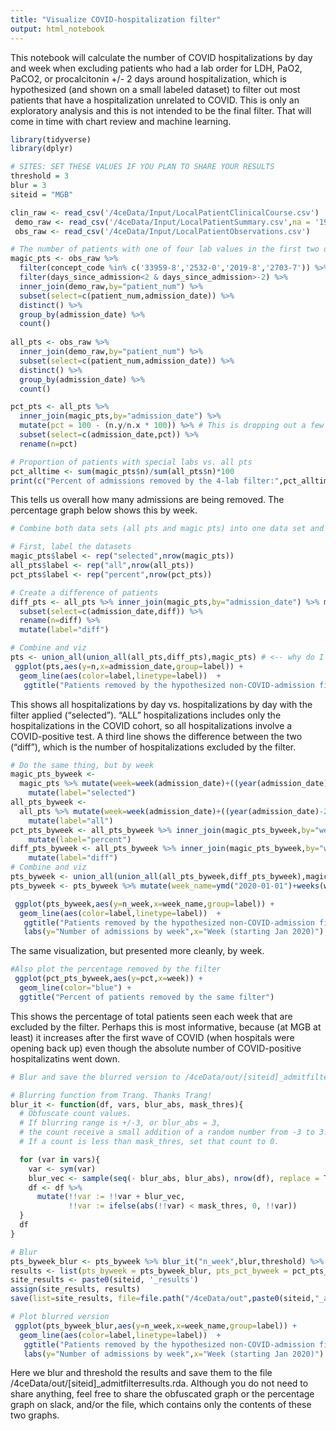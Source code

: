 ```yaml
---
title: "Visualize COVID-hospitalization filter"
output: html_notebook
---
```


This notebook will calculate the number of COVID hospitalizations by day and week when excluding patients who had a lab order for LDH, PaO2, PaCO2, or procalcitonin +/- 2 days around hospitalization, which is hypothesized (and shown on a small labeled dataset) to filter out most patients that have a hospitalization unrelated to COVID. This is only an exploratory analysis and this is not intended to be the final filter. That will come in time with chart review and machine learning.


```r
library(tidyverse)
library(dplyr)

# SITES: SET THESE VALUES IF YOU PLAN TO SHARE YOUR RESULTS
threshold = 3
blur = 3
siteid = "MGB"

```

```r
clin_raw <- read_csv('/4ceData/Input/LocalPatientClinicalCourse.csv')
 demo_raw <- read_csv('/4ceData/Input/LocalPatientSummary.csv',na = '1900-01-01')
 obs_raw <- read_csv('/4ceData/Input/LocalPatientObservations.csv')
```

```r
# The number of patients with one of four lab values in the first two days around admission
magic_pts <- obs_raw %>% 
  filter(concept_code %in% c('33959-8','2532-0','2019-8','2703-7')) %>%
  filter(days_since_admission<2 & days_since_admission>-2) %>%
  inner_join(demo_raw,by="patient_num") %>%
  subset(select=c(patient_num,admission_date)) %>%
  distinct() %>%
  group_by(admission_date) %>%
  count()
 
all_pts <- obs_raw %>% 
  inner_join(demo_raw,by="patient_num") %>%
  subset(select=c(patient_num,admission_date)) %>%
  distinct() %>%
  group_by(admission_date) %>%
  count()

pct_pts <- all_pts %>%
  inner_join(magic_pts,by="admission_date") %>%
  mutate(pct = 100 - (n.y/n.x * 100)) %>% # This is dropping out a few null rows where there were no patients matching the filter that day
  subset(select=c(admission_date,pct)) %>%
  rename(n=pct)
```

```r
# Proportion of patients with special labs vs. all pts
pct_alltime <- sum(magic_pts$n)/sum(all_pts$n)*100
print(c("Percent of admissions removed by the 4-lab filter:",pct_alltime))
```

This tells us overall how many admissions are being removed. The percentage graph below shows this by week.

```r
# Combine both data sets (all pts and magic pts) into one data set and visualize

# First, label the datasets
magic_pts$label <- rep("selected",nrow(magic_pts))
all_pts$label <- rep("all",nrow(all_pts))
pct_pts$label <- rep("percent",nrow(pct_pts))

# Create a difference of patients
diff_pts <- all_pts %>% inner_join(magic_pts,by="admission_date") %>% mutate(diff = n.x-n.y) %>%
  subset(select=c(admission_date,diff)) %>% 
  rename(n=diff) %>%
  mutate(label="diff")

# Combine and viz
pts <- union_all(union_all(all_pts,diff_pts),magic_pts) # <-- why do I have nest these? seems like it should work with three arguments...
 ggplot(pts,aes(y=n,x=admission_date,group=label)) +
  geom_line(aes(color=label,linetype=label))  +
   ggtitle("Patients removed by the hypothesized non-COVID-admission filter")
```

This shows all hospitalizations by day vs. hospitalizations by day with the filter applied ("selected"). "ALL" hospitalizations includes only the hospitalizations in the COVID cohort, so all hospitalizations involve a COVID-positive test. A third line shows the difference between the two ("diff"), which is the number of hospitalizations excluded by the filter. 


```r
# Do the same thing, but by week
magic_pts_byweek <-
  magic_pts %>% mutate(week=week(admission_date)+((year(admission_date)-2020)*52)) %>% group_by(week) %>% summarise(n_week = sum(n)) %>%
    mutate(label="selected")
all_pts_byweek <-
  all_pts %>% mutate(week=week(admission_date)+((year(admission_date)-2020)*52)) %>% group_by(week) %>% summarise(n_week = sum(n)) %>%
    mutate(label="all")
pct_pts_byweek <- all_pts_byweek %>% inner_join(magic_pts_byweek,by="week") %>% mutate(pct = 100 - n_week.y/n_week.x * 100) %>%
    mutate(label="percent")
diff_pts_byweek <- all_pts_byweek %>% inner_join(magic_pts_byweek,by="week") %>% mutate(n_week =  n_week.x-n_week.y) %>%
    mutate(label="diff")
# Combine and viz
pts_byweek <- union_all(union_all(all_pts_byweek,diff_pts_byweek),magic_pts_byweek) # <-- why do I have nest these? seems like it should work with three arguments...
pts_byweek <- pts_byweek %>% mutate(week_name=ymd("2020-01-01")+weeks(week))

 ggplot(pts_byweek,aes(y=n_week,x=week_name,group=label)) +
  geom_line(aes(color=label,linetype=label))  +
   ggtitle("Patients removed by the hypothesized non-COVID-admission filter\n (by week)") +
   labs(y="Number of admissions by week",x="Week (starting Jan 2020)")
```
 
 The same visualization, but presented more cleanly, by week.
 
```r
#Also plot the percentage removed by the filter
 ggplot(pct_pts_byweek,aes(y=pct,x=week)) +
  geom_line(color="blue") +
  ggtitle("Percent of patients removed by the same filter")
```

This shows the percentage of total patients seen each week that are excluded by the filter. Perhaps this is most informative, because (at MGB at least) it increases after the first wave of COVID (when hospitals were opening back up) even though the absolute number of COVID-positive hospitalizatins went down.

```r
# Blur and save the blurred version to /4ceData/out/[siteid]_admitfilterresults.rda

# Blurring function from Trang. Thanks Trang!
blur_it <- function(df, vars, blur_abs, mask_thres){
  # Obfuscate count values.
  # If blurring range is +/-3, or blur_abs = 3,
  # the count receive a small addition of a random number from -3 to 3.
  # If a count is less than mask_thres, set that count to 0.

  for (var in vars){
    var <- sym(var)
    blur_vec <- sample(seq(- blur_abs, blur_abs), nrow(df), replace = TRUE)
    df <- df %>%
      mutate(!!var := !!var + blur_vec,
             !!var := ifelse(abs(!!var) < mask_thres, 0, !!var))
  }
  df
}

# Blur
pts_byweek_blur <- pts_byweek %>% blur_it("n_week",blur,threshold) %>% select(week,n_week,label,week_name) 
results <- list(pts_byweek = pts_byweek_blur, pts_pct_byweek = pct_pts_byweek)
site_results <- paste0(siteid, '_results')
assign(site_results, results)
save(list=site_results, file=file.path("/4ceData/out",paste0(siteid,"_admitfilterresults.rda"))) 

# Plot blurred version
 ggplot(pts_byweek_blur,aes(y=n_week,x=week_name,group=label)) +
  geom_line(aes(color=label,linetype=label))  +
   ggtitle("Patients removed by the hypothesized non-COVID-admission filter \n(by week, obfuscated)") +
   labs(y="Number of admissions by week",x="Week (starting Jan 2020)")
```

Here we blur and threshold the results and save them to the file /4ceData/out/[siteid]_admitfilterresults.rda. Although you do not need to share anything, feel free to share the obfuscated graph or the percentage graph on slack, and/or the file, which contains only the contents of these two graphs.







